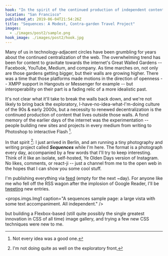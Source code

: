 ```yaml
---
hook: "In the spirit of the continued production of independent content, I'm running a two-week photography and writing project in Berlin called <em>Sequences</em>."
location: "San Francisco"
published_at: 2019-06-04T21:54:26Z
title: "Sequences: A Modest, Contra-garden Travel Project"
images:
  - ./images/post2/sample.png
hook_image: ./images/post2/hook.jpg
---
```


Many of us in technology-adjacent circles have been
grumbling for years about the continued centralization of
the web. The overwhelming trend has been for content to
gravitate towards the internet's Great Walled Gardens --
Facebook, YouTube, Medium, and company. As time marches
on, not only are those gardens getting bigger, but their
walls are growing higher. There was a time that those
platforms made motions in the direction of openness -- XMPP
support in Hangouts or Messenger for example -- but
interoperability on their part is a fading relic of a more
idealistic past.

It's not clear what it'll take to break the walls back
down, and we're not likely to bring back the exploratory,
I-have-no-idea-what-I'm-doing culture of the 90s & early
2000s, but a necessity to renewed decentralization is the
continued production of content that lives outside those
walls. A fond memory of the earlier days of the internet
was the experimentation -- people building new sites and
projects in every medium from writing to Photoshop to
interactive Flash [^1].

In that spirit [^2]: I just arrived in Berlin, and am
running a tiny photography and writing project called
**_Sequences_** while I'm here. The format is a photograph
every day, accompanied by a few words that I'll try to keep
interesting. Think of it like an isolate, self-hosted, Ye
Olden Days version of Instagram. No likes, comments, or
react-ji -- just a channel from me to the open web in the
hopes that I can show you some cool stuff.

I'm publishing everything via <a href="/sequences.atom" class="feed-icon">feed</a> (empty for the next ~day). For anyone like me who fell off the RSS wagon after the implosion of Google Reader, I'll be <a href="https://twitter.com/brandur" class="twitter-icon">tweeting</a> new entries.

<props.imgs.Img1 caption="A sequences sample page: a large vista with some text accompaniment. All independent." />

[^1]: Not every idea was a good one.
[^2]: I'm not doing quite as well on the exploratory front,

but building a Flexbox-based (still quite possibly the
single greatest innovation in CSS of all time) image
gallery, and trying a few new CSS techniques were new to
me.
